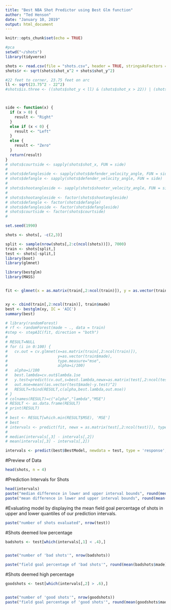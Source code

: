 ```yaml
---
title: "Best NBA Shot Predictor using Best Glm function"
author: "Ted Henson"
date: "January 10, 2019"
output: html_document
---
```


```r
knitr::opts_chunk$set(echo = TRUE)
```

```r
#pca
setwd("~/shots")
library(tidyverse)

shots <- read.csv(file = "shots.csv", header = TRUE, stringsAsFactors = F, fill = T)
shots$r <- sqrt(shots$shot_x^2 + shots$shot_y^2)

#22 feet to corner, 23.75 feet on arc
ll <- sqrt(23.75^2 - 22^2)
#shots$is.three <- ((shots$shot_y < ll) & (shots$shot_x > 22)) | (shots$r >= 23.75)



side <- function(x) {
  if (x > 0) {
    result <- "Right"
  }
  else if (x < 0) {
    result <- "Left"
  }
  else {
    result <- "Zero"
  }
  return(result)
}
# shots$courtside <- sapply(shots$shot_x, FUN = side)
# 
# shots$defangleside <- sapply(shots$defender_velocity_angle, FUN = side)
# shots$defangle <- sapply(shots$defender_velocity_angle, FUN = side)
# 
# shots$shootangleside <- sapply(shots$shooter_velocity_angle, FUN = side)
# 
# shots$shootangleside <- factor(shots$shootangleside)
# shots$defangle <- factor(shots$defangle)
# shots$defangleside <- factor(shots$defangleside)
# shots$courtside <- factor(shots$courtside)
# 

set.seed(1990)

shots <- shots[, -c(2,3)]

split <- sample(nrow(shots[,2:c(ncol(shots))]), 7000)
train <- shots[split,]
test <- shots[-split,]
library(boot)  
library(glmnet)

library(bestglm)
library(MASS)


fit <- glmnet(x = as.matrix(train[,2:ncol(train)]), y = as.vector(train$made) ,  family = 'binomial', alpha = .5)


xy <- cbind(train[,2:ncol(train)], train$made)
best <- bestglm(xy, IC = 'AIC')
summary(best)

# library(randomForest)
# rf <- randomForest(made ~ ., data = train)
#step <- stepAIC(fit, direction = "both")
# 
# RESULT=NULL
# for (i in 0:100) {
#   cv.out = cv.glmnet(x=as.matrix(train[,2:ncol(train)]),
#                      y=as.vector(train$made),
#                      type.measure="mse", 
#                      alpha=i/100)
#   alpha=i/100
#   best.lambda=cv.out$lambda.1se
#   y.test=predict(cv.out,s=best.lambda,newx=as.matrix(test[,2:ncol(test)]))
#   out.mse=mean((as.vector(test$made)-y.test)^2)
#   RESULT=rbind(RESULT,c(alpha,best.lambda,out.mse))
# }
# colnames(RESULT)=c("alpha","lambda","MSE")
# RESULT <- as.data.frame(RESULT)
# print(RESULT)
# 
# best <- RESULT[which.min(RESULT$MSE), 'MSE']
# best
# intervals <- predict(fit, newx = as.matrix(test[,2:ncol(test)]), type = 'response', interval = 'confidence')
# 
# median(intervals[,3] - intervals[,2])
# mean(intervals[,3] - intervals[,2])

intervals <- predict(best$BestModel, newdata = test, type = 'response', interval = 'confidence')

```
#Preview of Data
```r
head(shots, n = 4)
```


#Prediction Intervals for Shots
```r

head(intervals)
paste("median difference in lower and upper interval bounds", round(median(intervals[,3] - intervals[,2]), 2))
paste("mean difference in lower and upper interval bounds", round(mean(intervals[,3] - intervals[,2]), 2))
```




#Evaluating model by displaying the mean field goal percentage of shots in upper and lower quantiles of our prediction intervals.

```r
paste("number of shots evaluated", nrow(test))

```



#Shots deemed low percentage
```r


badshots <- test[which(intervals[,1] < .4),]


paste("number of 'bad shots'", nrow(badshots))

paste("field goal percentage of 'bad shots'", round(mean(badshots$made), 2))

```


#Shots deemed high percentage
```r

goodshots <- test[which(intervals[,2] > .6),]


paste("number of 'good shots'", nrow(goodshots))
paste("field goal percentage of 'good shots'", round(mean(goodshots$made), 2))

```

